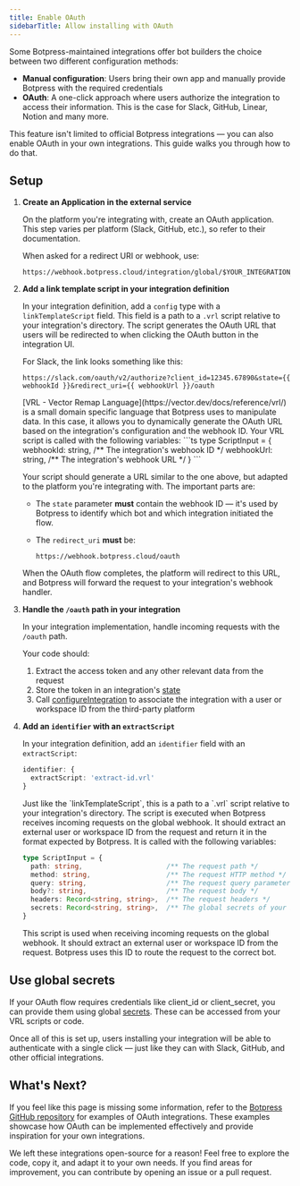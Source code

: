```yaml
---
title: Enable OAuth
sidebarTitle: Allow installing with OAuth
---
```


Some Botpress-maintained integrations offer bot builders the choice between two different configuration methods:

 - **Manual configuration**: Users bring their own app and manually provide Botpress with the required credentials
 - **OAuth**: A one-click approach where users authorize the integration to access their information. This is the case for Slack, GitHub, Linear, Notion and many more.

This feature isn't limited to official Botpress integrations — you can also enable OAuth in your own integrations. This guide walks you through how to do that.

## Setup

1. **Create an Application in the external service**

   On the platform you're integrating with, create an OAuth application. This step varies per platform (Slack, GitHub, etc.), so refer to their documentation.

   When asked for a redirect URI or webhook, use:

   ```
   https://webhook.botpress.cloud/integration/global/$YOUR_INTEGRATION_NAME
   ```

2. **Add a link template script in your integration definition**

   In your integration definition, add a `config` type with a `linkTemplateScript` field. This field is a path to a `.vrl` script relative to your integration's directory. The script generates the OAuth URL that users will be redirected to when clicking the OAuth button in the integration UI.

   For Slack, the link looks something like this:

   ```vrl
   https://slack.com/oauth/v2/authorize?client_id=12345.67890&state={{ webhookId }}&redirect_uri={{ webhookUrl }}/oauth
   ```

   <Note>
    [VRL - Vector Remap Language](https://vector.dev/docs/reference/vrl/) is a small domain specific language that Botpress uses to manipulate data. In this case, it allows you to dynamically generate the OAuth URL based on the integration's configuration and the webhook ID. Your VRL script is called with the following variables:
    ```ts
    type ScriptInput = {
      webhookId: string,                /** The integration's webhook ID */
      webhookUrl: string,               /** The integration's webhook URL */
    }
    ```
   </Note>

   Your script should generate a URL similar to the one above, but adapted to the platform you're integrating with. The important parts are:
   - The `state` parameter **must** contain the webhook ID — it's used by Botpress to identify which bot and which integration initiated the flow.
   - The `redirect_uri` **must** be:

     ```
     https://webhook.botpress.cloud/oauth
     ```

   When the OAuth flow completes, the platform will redirect to this URL, and Botpress will forward the request to your integration's webhook handler.

3. **Handle the `/oauth` path in your integration**

   In your integration implementation, handle incoming requests with the `/oauth` path.

   Your code should:

   1. Extract the access token and any other relevant data from the request
   2. Store the token in an integration's [state](./concepts#states)
   3. Call [configureIntegration](../../../api-reference/runtime-api/openapi/configureIntegration) to associate the integration with a user or workspace ID from the third-party platform

4. **Add an `identifier` with an `extractScript`**

   In your integration definition, add an `identifier` field with an `extractScript`:

   ```ts
   identifier: {
     extractScript: 'extract-id.vrl'
   }
   ```

   <Note>
    Just like the `linkTemplateScript`, this is a path to a `.vrl` script relative to your integration's directory. The script is executed when Botpress receives incoming requests on the global webhook. It should extract an external user or workspace ID from the request and return it in the format expected by Botpress. It is called with the following variables:

    ```ts
    type ScriptInput = {
      path: string,                     /** The request path */
      method: string,                   /** The request HTTP method */
      query: string,                    /** The request query parameters */
      body?: string,                    /** The request body */
      headers: Record<string, string>,  /** The request headers */
      secrets: Record<string, string>,  /** The global secrets of your integration */
    }
    ```
   </Note>

   This script is used when receiving incoming requests on the global webhook. It should extract an external user or workspace ID from the request. Botpress uses this ID to route the request to the correct bot.


## Use global secrets

If your OAuth flow requires credentials like client_id or client_secret, you can provide them using global [secrets](./concepts#secrets). These can be accessed from your VRL scripts or code.

Once all of this is set up, users installing your integration will be able to authenticate with a single click — just like they can with Slack, GitHub, and other official integrations.

## What's Next?

If you feel like this page is missing some information, refer to the [Botpress GitHub repository](https://github.com/botpress/botpress) for examples of OAuth integrations. These examples showcase how OAuth can be implemented effectively and provide inspiration for your own integrations.

We left these integrations open-source for a reason! Feel free to explore the code, copy it, and adapt it to your own needs. If you find areas for improvement, you can contribute by opening an issue or a pull request.


